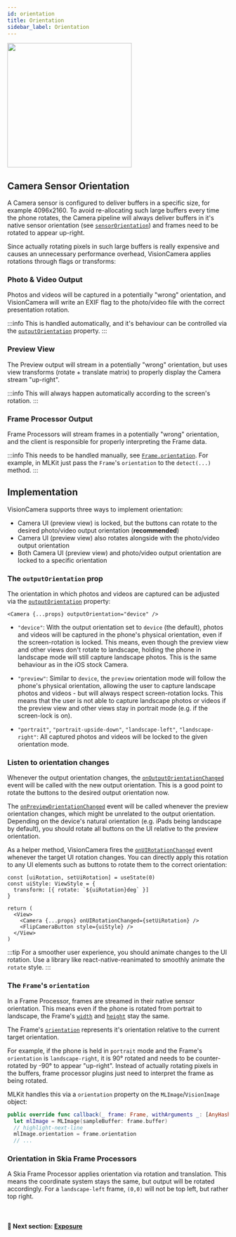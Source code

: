 ```yaml
---
id: orientation
title: Orientation
sidebar_label: Orientation
---
```



<div class="image-container">
  <img width="283" src={useBaseUrl("img/example.png")} />
</div>

## Camera Sensor Orientation

A Camera sensor is configured to deliver buffers in a specific size, for example 4096x2160.
To avoid re-allocating such large buffers every time the phone rotates, the Camera pipeline will always deliver buffers in it's native sensor orientation (see [`sensorOrientation`](/docs/api/interfaces/CameraDevice#sensororientation)) and frames need to be rotated to appear up-right.

Since actually rotating pixels in such large buffers is really expensive and causes an unnecessary performance overhead, VisionCamera applies rotations through flags or transforms:

### Photo & Video Output

Photos and videos will be captured in a potentially "wrong" orientation, and VisionCamera will write an EXIF flag to the photo/video file with the correct presentation rotation.

:::info
This is handled automatically, and it's behaviour can be controlled via the [`outputOrientation`](/docs/api/interfaces/CameraProps#outputorientation) property.
:::

### Preview View

The Preview output will stream in a potentially "wrong" orientation, but uses view transforms (rotate + translate matrix) to properly display the Camera stream "up-right".

:::info
This will always happen automatically according to the screen's rotation.
:::

### Frame Processor Output

Frame Processors will stream frames in a potentially "wrong" orientation, and the client is responsible for properly interpreting the Frame data.

:::info
This needs to be handled manually, see [`Frame.orientation`](/docs/api/interfaces/Frame#orientation).
For example, in MLKit just pass the `Frame`'s `orientation` to the `detect(...)` method.
:::

## Implementation

VisionCamera supports three ways to implement orientation:

- Camera UI (preview view) is locked, but the buttons can rotate to the desired photo/video output orientation (**recommended**)
- Camera UI (preview view) also rotates alongside with the photo/video output orientation
- Both Camera UI (preview view) and photo/video output orientation are locked to a specific orientation

### The `outputOrientation` prop

The orientation in which photos and videos are captured can be adjusted via the [`outputOrientation`](/docs/api/interfaces/CameraProps#outputorientation) property:

```tsx
<Camera {...props} outputOrientation="device" />
```

- `"device"`: With the output orientation set to `device` (the default), photos and videos will be captured in the phone's physical orientation, even if the screen-rotation is locked.
This means, even though the preview view and other views don't rotate to landscape, holding the phone in landscape mode will still capture landscape photos. This is the same behaviour as in the iOS stock Camera.

- `"preview"`: Similar to `device`, the `preview` orientation mode will follow the phone's physical orientation, allowing the user to capture landscape photos and videos - but will always respect screen-rotation locks.
This means that the user is not able to capture landscape photos or videos if the preview view and other views stay in portrait mode (e.g. if the screen-lock is on).

- `"portrait"`, `"portrait-upside-down"`, `"landscape-left"`, `"landscape-right"`: All captured photos and videos will be locked to the given orientation mode.

### Listen to orientation changes

Whenever the output orientation changes, the [`onOutputOrientationChanged`](/docs/api/interfaces/CameraProps#onoutputorientationchanged) event will be called with the new output orientation. This is a good point to rotate the buttons to the desired output orientation now.

The [`onPreviewOrientationChanged`](/docs/api/interfaces/CameraProps#onprevieworientationchanged) event will be called whenever the preview orientation changes, which might be unrelated to the output orientation. Depending on the device's natural orientation (e.g. iPads being landscape by default), you should rotate all buttons on the UI relative to the preview orientation.

As a helper method, VisionCamera fires the [`onUIRotationChanged`](/docs/api/interfaces/CameraProps#onuirotationchanged) event whenever the target UI rotation changes. You can directly apply this rotation to any UI elements such as buttons to rotate them to the correct orientation:

```tsx
const [uiRotation, setUiRotation] = useState(0)
const uiStyle: ViewStyle = {
  transform: [{ rotate: `${uiRotation}deg` }]
}

return (
  <View>
    <Camera {...props} onUIRotationChanged={setUiRotation} />
    <FlipCameraButton style={uiStyle} />
  </View>
)
```

:::tip
For a smoother user experience, you should animate changes to the UI rotation. Use a library like react-native-reanimated to smoothly animate the `rotate` style.
:::

### The `Frame`'s `orientation`

In a Frame Processor, frames are streamed in their native sensor orientation.
This means even if the phone is rotated from portrait to landscape, the Frame's [`width`](/docs/api/interfaces/Frame#width) and [`height`](/docs/api/interfaces/Frame#height) stay the same.

The Frame's [`orientation`](/docs/api/interfaces/Frame#orientation) represents it's orientation relative to the current target orientation.

For example, if the phone is held in `portrait` mode and the Frame's `orientation` is `landscape-right`, it is 90° rotated and needs to be counter-rotated by -90° to appear "up-right".
Instead of actually rotating pixels in the buffers, frame processor plugins just need to interpret the frame as being rotated.

MLKit handles this via a `orientation` property on the `MLImage`/`VisionImage` object:

```swift
public override func callback(_ frame: Frame, withArguments _: [AnyHashable: Any]?) -> Any? {
  let mlImage = MLImage(sampleBuffer: frame.buffer)
  // highlight-next-line
  mlImage.orientation = frame.orientation
  // ...
```

### Orientation in Skia Frame Processors

A Skia Frame Processor applies orientation via rotation and translation. This means the coordinate system stays the same, but output will be rotated accordingly.
For a `landscape-left` frame, `(0,0)` will not be top left, but rather top right.

<br />

#### 🚀 Next section: [Exposure](exposure)
